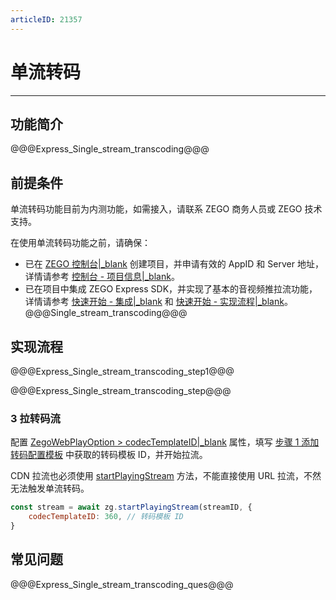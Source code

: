 ```yaml
---
articleID: 21357
---
```

# 单流转码

- - -

## 功能简介

@@@Express_Single_stream_transcoding@@@


## 前提条件

<div class="mk-warning">

单流转码功能目前为内测功能，如需接入，请联系 ZEGO 商务人员或 ZEGO 技术支持。  
</div>

在使用单流转码功能之前，请确保：
- 已在 [ZEGO 控制台\|_blank](https://console.zego.im) 创建项目，并申请有效的 AppID 和 Server 地址，详情请参考 [控制台 - 项目信息\|_blank](#12107)。
- 已在项目中集成 ZEGO Express SDK，并实现了基本的音视频推拉流功能，详情请参考 [快速开始 - 集成\|_blank](!Integration/SDK_Integration) 和 [快速开始 - 实现流程\|_blank](!Integration/Solution_Implementation)。
@@@Single_stream_transcoding@@@

## 实现流程

@@@Express_Single_stream_transcoding_step1@@@

<a name="step1"></a>

@@@Express_Single_stream_transcoding_step@@@

### 3 拉转码流

配置 [ZegoWebPlayOption > codecTemplateID\|_blank](/article/api?doc=Express_Video_SDK_API~javascript_web~interface~ZegoWebPlayOption#codec-template-id) 属性，填写 [步骤 1 添加转码配置模板](!Single_stream_transcoding#step1) 中获取的转码模板 ID，并开始拉流。

<div class="mk-warning">

CDN 拉流也必须使用 [startPlayingStream](@startPlayingStream) 方法，不能直接使用 URL 拉流，不然无法触发单流转码。
</div>

```js
const stream = await zg.startPlayingStream(streamID, {
    codecTemplateID: 360, // 转码模板 ID
}
```

## 常见问题

@@@Express_Single_stream_transcoding_ques@@@
